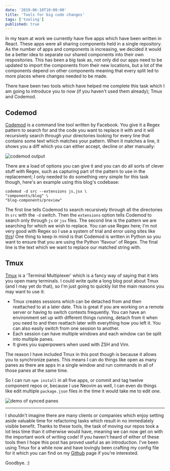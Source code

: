 ```yaml
---
date: '2019-06-10T10:00:00'
title: 'Tools for big code changes'
tags: ['tooling']
published: true
---
```


In my team at work we currently have five apps which have been written in React. These apps were all sharing components held in a single repository. As the number of apps and components is increasing, we decided it would be a better idea to separate our shared components into their own respositories. This has been a big task as, not only did our apps need to be updated to import the components from their new locations, but a lot of the components depend on other components meaning that every split led to more places where changes needed to be made.

There have been two tools which have helped me complete this task which I am going to introduce you to now (if you haven't used them already); Tmux and Codemod.

## Codemod

[Codemod](https://github.com/facebook/codemod) is a command line tool written by Facebook. You give it a Regex pattern to search for and the code you want to replace it with and it will recursively search through your directories looking for every line that contains some text which matches your pattern. When it matches a line, it shows you a diff which you can either accept, decline or alter manually:

![codemod output](/codemod-output.jpg)

There are a load of options you can give it and you can do all sorts of clever stuff with Regex, such as capturing part of the pattern to use in the replacement; I only needed to do something very simple for this task though, here's an example using this blog's codebase:
```
codemod -d src --extensions js,jsx \
"components/blog" \
"blog-components/preview"
```

The first line tells Codemod to search recursively through all the directories in `src` with the `-d` switch. Then the `extensions` option tells Codemod to search only through `js` or `jsx` files. The second line is the pattern we are searching for which we wish to replace. You can use Regex here; I'm not very good with Regex so I use a system of trial and error using sites like [this](https://regex101.co!/)! One thing to keep in mind is that Codemod is written in Python so you want to ensure that you are using the Python 'flavour' of Regex. The final line is the text which we want to replace our matched string with.

## Tmux

[Tmux](https://github.com/tmux/tmux) is a 'Terminal Multiplexer' which is a fancy way of saying that it lets you open many terminals. I could write quite a long blog post about Tmux (and I may yet do that), so I'm just going to quickly list the main reasons you may want to use it:

* Tmux creates sessions which can be detached from and then reattached to at a later date. This is great if you are working on a remote server or having to switch contexts frequently. You can have an environment set up with different things running, detach from it when you need to and then reattach later with everything how you left it. You can also easily switch from one session to another.
* Each session can have multiple windows and each window can be split into multiple panes.
* It gives you superpowers when used with ZSH and Vim.

The reason I have included Tmux in this post though is because it allows you to synchronize panes. This means I can do things like open as many panes as there are apps in a single window and run commands in all of those panes at the same time.

So I can run `npm install` in all five apps, or commit and tag twelve component repos or, because I use Neovim as well, I can even do things like edit multiple `package.json` files in the time it would take me to edit one.

![demo of synced panes](/sync-panes.gif)

---

I shouldn't imagine there are many clients or companies which enjoy setting aside valuable time for refactoring tasks which result in no immediately visible benefit. Thanks to these tools, the task of moving our repos took a lot less time than it otherwise would have, meaning we can now get on with the important work of writing code! If you haven't heard of either of these tools then I hope this post has proved useful as an introduction. I've been using Tmux for a while now and have lovingly been crafting my config file for it which you can find on my [Github](https://github.com/mthorning/dotfiles) page if you're interested.

Goodbye. :)
